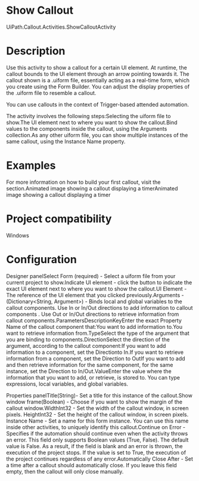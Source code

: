 ﻿# Show Callout

UiPath.Callout.Activities.ShowCalloutActivity

# Description

Use this activity to show a callout for a certain UI element. At runtime, the callout
                bounds to the UI element through an arrow pointing towards it. The callout shown is
                a .uiform file, essentially acting as a real-time form, which you
                create using the Form Builder. You can adjust the display properties of the
                    .uiform file to resemble a callout.

You can use callouts in the context of Trigger-based attended automation.

The activity involves the following steps:Selecting the
                            uiform file to show.The UI element next to where
                        you want to show the callout.Bind values to the components
                        inside the callout, using the Arguments
                        collection.As any other uiform file, you can show multiple instances of
                the same callout, using the Instance Name property.

# Examples

For more information on how to build your first callout, visit the  section.Animated image showing a
                        callout displaying a timerAnimated image showing a callout displaying a timer

# Project compatibility

Windows

# Configuration

Designer panelSelect
                                Form (required) - Select a uiform
                        file from your current project to show.Indicate UI
                                element - click the button to indicate the exact UI
                        element next to where you want to show the callout.UI
                                Element - The reference of the UI element that you
                        clicked previously.Arguments -
                            (Dictionary<String, Argument>) - Binds local and
                        global variables to the callout components. Use In or In/Out
                        directions to add information to callout components . Use Out or
                            In/Out directions to retrieve information from callout
                            components.ParametersDescriptionKeyEnter the exact Property Name of the callout
                                            component that:You want to add information to.You want to retrieve information from.TypeSelect the type of the argument that you are binding
                                            to components.DirectionSelect the direction of the argument, according to
                                            the callout component:If you want to add information to a component,
                                                  set the Directionto In.If you want to retrieve information from a
                                                  component, set the Direction to
                                                  OutIf you want to add and then retrieve information
                                                  for the same component, for the same instance, set
                                                  the Direction to In/Out.ValueEnter the value where the information that you want
                                            to add, or retrieve, is stored to. You can type
                                            expressions, local variables, and global
                                            variables.

Properties panelTitle(String)- Set a title for this instance of the
                        callout.Show window
                                frame(Boolean) - Choose if you want
                        to show the margin of the callout window.WidthInt32 - Set the
                        width of the callout window, in screen pixels. HeightInt32 - Set
                        the height of the callout window, in screen pixels. Instance
                                Name - Set a name for this form instance. You can
                        use this name inside other activities, to uniquely identify this
                        callout.Continue on
                                Error - Specifies if the automation should continue
                        even when the activity throws an error. This field only supports Boolean
                        values (True, False). The default value is False. As a result, if the
                        field is blank and an error is thrown, the execution of the project stops.
                        If the value is set to True, the execution of the project continues
                        regardless of any error.Automatically Close
                            After - Set a time after a callout should automatically close. If
                        you leave this field empty, then the callout will only close manually.
